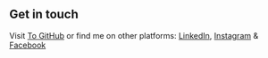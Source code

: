 ## Get in touch

Visit [To GitHub](https://github.com/shashipy1) 
or find me on other platforms: [LinkedIn](https://www.linkedin.com/in/shashi-kant-sde-08b4a0226/),
[Instagram](https://www.instagram.com/ranjha__227/) &
[Facebook](https://www.facebook.com/profile.php?id=100015181350174)